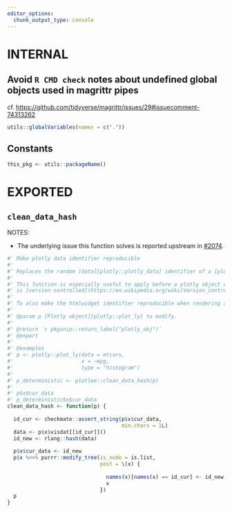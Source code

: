 ```yaml
---
editor_options:
  chunk_output_type: console
---
```


# INTERNAL

## Avoid `R CMD check` notes about undefined global objects used in magrittr pipes

cf. <https://github.com/tidyverse/magrittr/issues/29#issuecomment-74313262>

```r
utils::globalVariables(names = c("."))
```

## Constants

```r
this_pkg <- utils::packageName()
```

# EXPORTED

## `clean_data_hash`

NOTES:

-   The underlying issue this function solves is reported upstream in [#2074](https://github.com/plotly/plotly.R/issues/2074).

```r
#' Make plotly data identifier reproducible
#'
#' Replaces the random [data][plotly::plotly_data] identifier of a [plotly object][plotly::plot_ly] with a deterministic hash value of the data's content.
#'
#' This function is especially useful to apply before a plotly object or its JSON representation (as generated for rendered R Markdown / Quarto documents) 
#' is [version controlled](https://en.wikipedia.org/wiki/Version_control) (e.g. via Git).
#' 
#' To also make the htmlwidget identifier reproducible when rendering a Plotly chart, use [htmlwidgets::setWidgetIdSeed()].
#'
#' @param p [Plotly object][plotly::plot_ly] to modify.
#'
#' @return `r pkgsnip::return_label("plotly_obj")`
#' @export
#'
#' @examples
#' p <- plotly::plot_ly(data = mtcars,
#'                      x = ~mpg,
#'                      type = "histogram")
#'
#' p_deterministic <- plotlee::clean_data_hash(p)
#'
#' p$x$cur_data
#' p_deterministic$x$cur_data
clean_data_hash <- function(p) {
  
  id_cur <- checkmate::assert_string(p$x$cur_data,
                                     min.chars = 1L)
  data <- p$x$visdat[[id_cur]]()
  id_new <- rlang::hash(data)
  
  p$x$cur_data <- id_new
  p$x %<>% purrr::modify_tree(is_node = is.list,
                              post = \(x) {
                                
                                names(x)[names(x) == id_cur] <- id_new
                                x
                              })
  p
}
```
